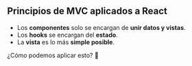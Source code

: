 ## Principios de MVC aplicados a React

- Los **componentes** solo se encargan de **unir datos y vistas**.
- Los **hooks** se encargan del **estado**.
- La **vista** es lo más **simple posible**.

¿Cómo podemos aplicar esto? 🤔
